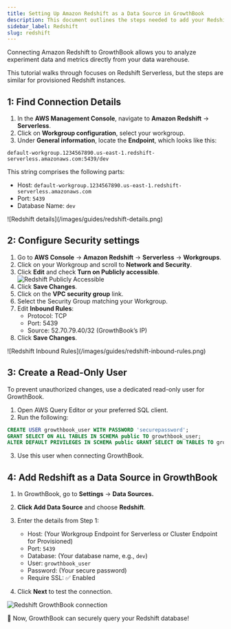 ```yaml
---
title: Setting Up Amazon Redshift as a Data Source in GrowthBook
description: This document outlines the steps needed to add your Redshift database to GrowthBook.
sidebar_label: Redshift
slug: redshift
---
```



Connecting Amazon Redshift to GrowthBook allows you to analyze experiment data and metrics directly from your data warehouse.

This tutorial walks through focuses on Redshift Serverless, but the steps are similar for provisioned Redshift instances.

## 1: Find Connection Details

1. In the **AWS Management Console**, navigate to **Amazon Redshift** &rarr; **Serverless**.
2. Click on **Workgroup configuration**, select your workgroup.
3. Under **General information**, locate the **Endpoint**, which looks like this:

`default-workgroup.1234567890.us-east-1.redshift-serverless.amazonaws.com:5439/dev`

This string comprises the following parts:

- Host: `default-workgroup.1234567890.us-east-1.redshift-serverless.amazonaws.com`
- Port: `5439`
- Database Name: `dev`

<MaxWidthImage border>
![Redshift details](/images/guides/redshift-details.png)
</MaxWidthImage>

## 2: Configure Security settings

1. Go to **AWS Console** &rarr; **Amazon Redshift** &rarr; **Serverless** &rarr; **Workgroups**.
2. Click on your Workgroup and scroll to **Network and Security**.
3. Click **Edit** and check **Turn on Publicly accessible**.
   ![Redshift Publicly Accessible](/images/guides/redshift-publicy-accessible.png)
4. Click **Save Changes**.
5. Click on the **VPC security group** link.
6. Select the Security Group matching your Workgroup.
7. Edit **Inbound Rules**:
   - Protocol: TCP
   - Port: 5439
   - Source: 52.70.79.40/32 (GrowthBook’s IP)
8. Click **Save Changes**.

<MaxWidthImage border>
![Redshift Inbound Rules](/images/guides/redshift-inbound-rules.png)
</MaxWidthImage>

## 3: Create a Read-Only User

To prevent unauthorized changes, use a dedicated read-only user for GrowthBook.

1. Open AWS Query Editor or your preferred SQL client.
2. Run the following:

```sql
CREATE USER growthbook_user WITH PASSWORD 'securepassword';
GRANT SELECT ON ALL TABLES IN SCHEMA public TO growthbook_user;
ALTER DEFAULT PRIVILEGES IN SCHEMA public GRANT SELECT ON TABLES TO growthbook_user;
```

3. Use this user when connecting GrowthBook.

## 4: Add Redshift as a Data Source in GrowthBook

1. In GrowthBook, go to **Settings** &rarr; **Data Sources.**
2. **Click Add Data Source** and choose **Redshift**.
3. Enter the details from Step 1:

   - Host: (Your Workgroup Endpoint for Serverless or Cluster Endpoint for Provisioned)
   - Port: `5439`
   - Database: (Your database name, e.g., `dev`)
   - User: `growthbook_user`
   - Password: (Your secure password)
   - Require SSL: ✅ Enabled

4. Click **Next** to test the connection.

![Redshift GrowthBook connection](/images/guides/redshift-connection-in-gb.png)

🚀 Now, GrowthBook can securely query your Redshift database!
